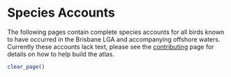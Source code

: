 # Species Accounts

The following pages contain complete species accounts for all birds known to have occurred in the Brisbane LGA and accompanying offshore waters. Currently these accounts lack text, please see the [contributing](https://brisbanebirds.com/contributing.html) page for details on how to help build the atlas.

```r
clear_page()
```
